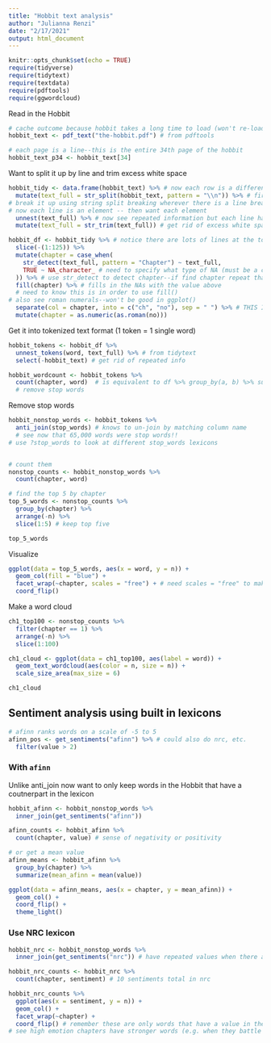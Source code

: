```yaml
---
title: "Hobbit text analysis"
author: "Julianna Renzi"
date: "2/17/2021"
output: html_document
---
```


```r
knitr::opts_chunk$set(echo = TRUE)
require(tidyverse)
require(tidytext)
require(textdata)
require(pdftools)
require(ggwordcloud)

```


Read in the Hobbit

```r
# cache outcome because hobbit takes a long time to load (won't re-load unless there's a change to the chunk)
hobbit_text <- pdf_text("the-hobbit.pdf") # from pdftools

```

```r
# each page is a line--this is the entire 34th page of the hobbit
hobbit_text_p34 <- hobbit_text[34] 
```

Want to split it up by line and trim excess white space

```r
hobbit_tidy <- data.frame(hobbit_text) %>% # now each row is a different page 
  mutate(text_full = str_split(hobbit_text, pattern = "\\n")) %>% # first slash just says look for \n as a string
# break it up using string split breaking wherever there is a line break
# now each line is an element -- then want each element
  unnest(text_full) %>% # now see repeated information but each line has it's own line
  mutate(text_full = str_trim(text_full)) # get rid of excess white spaces

```

```r
hobbit_df <- hobbit_tidy %>% # notice there are lots of lines at the top before chapter 1--first get rid of front matter
  slice(-(1:125)) %>% 
  mutate(chapter = case_when(
    str_detect(text_full, pattern = "Chapter") ~ text_full,
    TRUE ~ NA_character_ # need to specify what type of NA (must be a character in this form)
  )) %>% # use str_detect to detect chapter--if find chapter repeat that in a new column--then use fill to fill in between NA's
  fill(chapter) %>% # fills in the NAs with the value above
  # need to know this is in order to use fill()
# also see roman numerals--won't be good in ggplot()
  separate(col = chapter, into = c("ch", "no"), sep = " ") %>% # THIS IS AWESOME!! 
  mutate(chapter = as.numeric(as.roman(no)))

```

Get it into tokenized text format (1 token = 1 single word)

```r
hobbit_tokens <- hobbit_df %>% 
  unnest_tokens(word, text_full) %>% # from tidytext
  select(-hobbit_text) # get rid of repeated info

hobbit_wordcount <- hobbit_tokens %>% 
  count(chapter, word)  # is equivalent to df %>% group_by(a, b) %>% summarise(n = n())
  # remove stop words


```

Remove stop words

```r
hobbit_nonstop_words <- hobbit_tokens %>% 
  anti_join(stop_words) # knows to un-join by matching column name
  # see now that 65,000 words were stop words!!
# use ?stop_words to look at different stop_words lexicons


# count them
nonstop_counts <- hobbit_nonstop_words %>% 
  count(chapter, word)

# find the top 5 by chapter
top_5_words <- nonstop_counts %>% 
  group_by(chapter) %>% 
  arrange(-n) %>% 
  slice(1:5) # keep top five

top_5_words
```

Visualize

```r
ggplot(data = top_5_words, aes(x = word, y = n)) +
  geom_col(fill = "blue") +
  facet_wrap(~chapter, scales = "free") + # need scales = "free" to make it so axes (incl. x axis) is not the same in each plot
  coord_flip()
```

Make a word cloud

```r
ch1_top100 <- nonstop_counts %>% 
  filter(chapter == 1) %>% 
  arrange(-n) %>% 
  slice(1:100)

ch1_cloud <- ggplot(data = ch1_top100, aes(label = word)) +
  geom_text_wordcloud(aes(color = n, size = n)) +
  scale_size_area(max_size = 6)

ch1_cloud
```

## Sentiment analysis using built in lexicons

```r
# afinn ranks words on a scale of -5 to 5
afinn_pos <- get_sentiments("afinn") %>% # could also do nrc, etc.
  filter(value > 2)

```

### With `afinn`

Unlike anti_join now want to only keep words in the Hobbit that have a coutnerpart in the lexicon

```r
hobbit_afinn <- hobbit_nonstop_words %>% 
  inner_join(get_sentiments("afinn"))

afinn_counts <- hobbit_afinn %>% 
  count(chapter, value) # sense of negativity or positivity

# or get a mean value
afinn_means <- hobbit_afinn %>% 
  group_by(chapter) %>% 
  summarize(mean_afinn = mean(value))

ggplot(data = afinn_means, aes(x = chapter, y = mean_afinn)) +
  geom_col() +
  coord_flip() +
  theme_light()
```

### Use NRC lexicon

```r
hobbit_nrc <- hobbit_nonstop_words %>% 
  inner_join(get_sentiments("nrc")) # have repeated values when there are multiple sentiments for a word

hobbit_nrc_counts <- hobbit_nrc %>% 
  count(chapter, sentiment) # 10 sentiments total in nrc

hobbit_nrc_counts %>% 
  ggplot(aes(x = sentiment, y = n)) +
  geom_col() +
  facet_wrap(~chapter) +
  coord_flip() # remember these are only words that have a value in the nrc lexicon
# see high emotion chapters have stronger words (e.g. when they battle the spiders, etc.)
```

